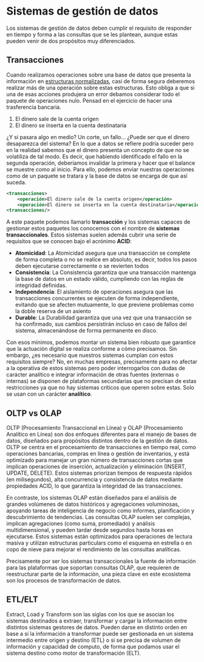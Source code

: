 # Sistemas de gestión de datos

Los sistemas de gestión de datos deben cumplir el requisito de responder en tiempo y forma a las consultas que se les plantean, aunque estas pueden venir de dos propósitos muy diferenciados.

## Transacciones

Cuando realizamos operaciones sobre una base de datos que presenta la información en [estructuras normalizadas](../modelado/formasnormales.qmd), casi de forma segura deberemos realizar más de una operación sobre estas estructuras. Esto obliga a que si una de esas acciones produjera un error debamos considerar todo el paquete de operaciones nulo. Pensad en el ejercicio de hacer una trasferencia bancaria.

1. El dinero sale de la cuenta origen
2. El dinero se inserta en la cuenta destinataria

¿Y si pasara algo en medio? Un corte, un fallo... ¿Puede ser que el dinero desaparezca del sistema? En lo que a datos se refiere podría suceder pero en la realidad sabemos que el dinero presenta un concepto de que no se volatiliza de tal modo. Es decir, que habiendo identificado el fallo en la segunda operación, deberíamos invalidar la primera y hacer que el balance se muestre como al inicio. Para ello, podemos enviar nuestras operaciones como de un paquete se tratara y la base de datos se encarga de que así suceda.

```xml
<transacciones>
    <operación>El dinero sale de la cuenta origen</operación>
    <operación>El dinero se inserta en la cuenta destinataria</operación>
<transacciones/>
```

A este paquete podemos llamarlo **transacción** y los sistemas capaces de gestionar estos paquetes los conocemos con el nombre de **sistemas transaccionales**. Estos sistemas suelen además cubrir una serie de requisitos que se conocen bajo el acrónimo **ACID**:

* **Atomicidad**:  La Atomicidad asegura que una transacción se complete de forma completa o no se realice en absoluto, es decir, todos los pasos deben ejecutarse correctamente o se revierten todos
* **Consistencia**: La Consistencia garantiza que una transacción mantenga la base de datos en un estado válido, cumpliendo con las reglas de integridad definidas.
* **Independencia**: El aislamiento  de operaciones asegura que las transacciones concurrentes se ejecuten de forma independiente, evitando que se afecten mutuamente, lo que previene problemas como la doble reserva de un asiento
* **Durable**: La Durabilidad garantiza que una vez que una transacción se ha confirmado, sus cambios persistirán incluso en caso de fallos del sistema, almacenándose de forma permanente en disco.

Con esos mínimos, podemos montar un sistema bien robusto que garantice que la actuación digital se realiza conforme a cómo precisamos. Sin embargo, ¿es necesario que nuestros sistemas cumplan con estos requisitos siempre? No, en muchas empresas, precisamente para no afectar a la operativa de estos sistemas pero poder interrogarlos con dudas de carácter analítico e integrar información de otras fuentes (externas o internas) se disponen de plataformas secundarias que no precisan de estas restricciones ya que no hay sistemas críticos que operen sobre estas. Solo se usan con un carácter **analítico**.

## OLTP vs OLAP

OLTP (Procesamiento Transaccional en Línea) y OLAP (Procesamiento Analítico en Línea) son dos enfoques diferentes para el manejo de bases de datos, diseñados para propósitos distintos dentro de la gestión de datos. OLTP se centra en el procesamiento de transacciones en tiempo real, como operaciones bancarias, compras en línea o gestión de inventarios, y está optimizado para manejar un gran número de transacciones cortas que implican operaciones de inserción, actualización y eliminación (INSERT, UPDATE, DELETE). Estos sistemas priorizan tiempos de respuesta rápidos (en milisegundos), alta concurrencia y consistencia de datos mediante propiedades ACID, lo que garantiza la integridad de las transacciones.

En contraste, los sistemas OLAP están diseñados para el análisis de grandes volúmenes de datos históricos y agregaciones voluminosas, apoyando tareas de inteligencia de negocio como informes, planificación y descubrimiento de tendencias. Las consultas OLAP suelen ser complejas, implican agregaciones (como suma, promediado) y análisis multidimensional, y pueden tardar desde segundos hasta horas en ejecutarse. Estos sistemas están optimizados para operaciones de lectura masiva y utilizan estructuras particulars como el esquema en estrella o en copo de nieve para mejorar el rendimiento de las consultas analíticas.

Precisamente por ser los sistemas transaccionales la fuente de información para las plataformas que soportan consultas OLAP, que requieren de reestructurar parte de la información, una pieza clave en este ecosistema son los procesos de transformación de datos.

## ETL/ELT

Extract, Load y Transform son las siglas con los que se asocian los sistemas destinados a extraer, transformar y cargar la información entre distintos sistemas gestores de datos. Pueden darse en distinto orden en base a si la información a transformar puede ser gestionada en un sistema intermedio entre origen y destino (ETL) o si se precisa de volumen de información y capacidad de computo, de forma que podamos usar el sistema destino como motor de transformación (ELT).